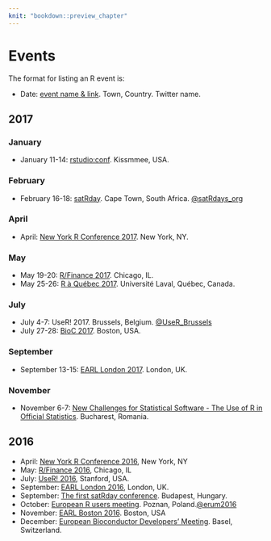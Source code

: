 ```yaml
---
knit: "bookdown::preview_chapter"
---
```


# Events

The format for listing an R event is:

  * Date: [event name & link](http://www.example.com). Town, Country. Twitter name.

## 2017 {-}

### January

  * January 11-14: [rstudio:conf](https://www.rstudio.com/conference/). Kissmmee, USA.

### February

  * February 16-18: [satRday](http://satrdays.org/capetown2017/). Cape Town, South Africa. [\@satRdays_org](https://twitter.com/satRdays_org)

### April

  * April: [New York R Conference 2017](http://www.rstats.nyc). New York, NY.
  
### May

  * May 19-20: [R/Finance 2017](http://www.rinfinance.com). Chicago, IL.
  * May 25-26: [R à Québec 2017](http://raquebec.ulaval.ca/2017/). Université Laval, Québec, Canada.

### July

  * July 4-7: UseR! 2017. Brussels, Belgium. [\@UseR_Brussels](https://twitter.com/UseR_Brussels)
  * July 27-28: [BioC 2017](https://www.bioconductor.org/help/course-materials/2017/BioC2017/). Boston, USA.
  
### September

  * September 13-15: [EARL London 2017](https://earlconf.com/london/). London, UK.

### November

  * November 6-7: [New Challenges for Statistical Software - The Use of R in Official Statistics](http://www.r-project.ro/conference2017/). Bucharest, Romania.

## 2016 {-}

  * April: [New York R Conference 2016](http://www.rstats.nyc), New York, NY
  * May: [R/Finance 2016](http://www.rinfinance.com), Chicago, IL
  * July: [UseR! 2016](http://user2016.org/), Stanford, USA.
  * September: [EARL London 2016](https://earlconf.com/london/), London, UK.
  * September: [The first satRday conference](http://budapest.satrdays.org). Budapest, Hungary.
  * October: [European R users meeting](http://erum.ue.poznan.pl/). Poznan, Poland.[\@erum2016](https://twitter.com/erum2016)
  * November: [EARL Boston 2016](https://earlconf.com/boston/). Boston, USA
  * December: [European Bioconductor Developers' Meeting](http://scicore.ch/events/eurobioc2016/). Basel, Switzerland.

